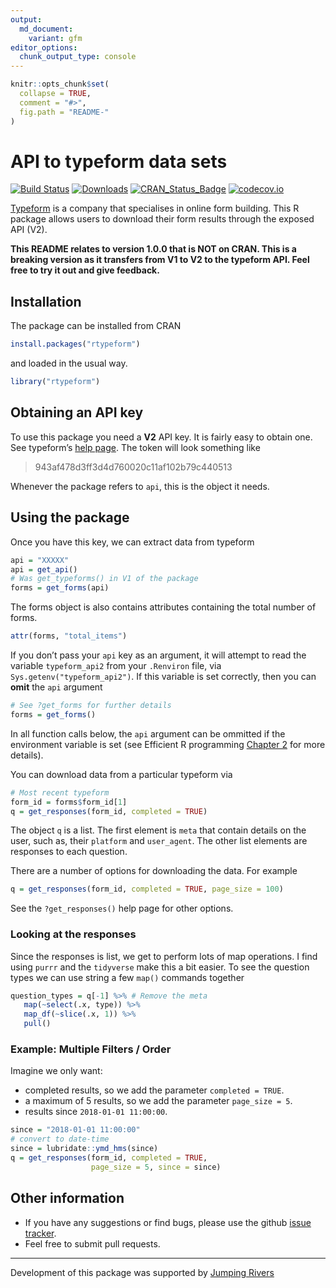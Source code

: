 ```yaml
---
output:
  md_document:
    variant: gfm
editor_options: 
  chunk_output_type: console
---
```


<!-- README.md is generated from README.Rmd. Please edit that file -->

```r
knitr::opts_chunk$set(
  collapse = TRUE,
  comment = "#>",
  fig.path = "README-"
)
```

# API to typeform data sets
[![Build Status](https://travis-ci.org/csgillespie/rtypeform.svg?branch=master)](https://travis-ci.org/csgillespie/rtypeform)
[![Downloads](http://cranlogs.r-pkg.org/badges/rtypeform?color=brightgreen)](https://cran.r-project.org/package=rtypeform)
[![CRAN_Status_Badge](http://www.r-pkg.org/badges/version/rtypeform)](https://cran.r-project.org/package=rtypeform)
[![codecov.io](https://codecov.io/github/csgillespie/rtypeform/coverage.svg?branch=master)](https://codecov.io/github/csgillespie/rtypeform?branch=master)

[Typeform](http://referral.typeform.com/mzcsnTI) is a company that specialises in online form building. 
This R package allows users to download their form results through the exposed API (V2).

**This README relates to version 1.0.0 that is NOT on CRAN. This is a breaking version
as it transfers from V1 to V2 to the typeform API. Feel free to try it out
and give feedback.**

## Installation

The package can be installed from CRAN

```r
install.packages("rtypeform")
```

and loaded in the usual way.

```r
library("rtypeform")
```

## Obtaining an API key

To use this package you need a **V2** API key. It is fairly easy to obtain one. 
See typeform's [help page](https://developer.typeform.com/get-started/personal-access-token/). The
token will look something like

> 943af478d3ff3d4d760020c11af102b79c440513

Whenever the package refers to `api`, this is the object it needs.

## Using the package

Once you have this key, we can extract data from typeform

```r
api = "XXXXX"
api = get_api()
# Was get_typeforms() in V1 of the package
forms = get_forms(api)
```

The forms object is also contains attributes containing the total number of 
forms.

```r
attr(forms, "total_items")
```

If you don't pass your `api` key as an argument, it will attempt to read the variable
`typeform_api2` from your `.Renviron` file, via `Sys.getenv("typeform_api2")`. If 
this variable is set correctly, then you can __omit__ the `api` argument

```r
# See ?get_forms for further details
forms = get_forms()
```

In all function calls below, the `api` argument can be ommitted if the environment variable is
set (see Efficient R programming [Chapter 2](https://csgillespie.github.io/efficientR/set-up.html#renviron) for
more details).

You can download data from a particular typeform via
```r
# Most recent typeform
form_id = forms$form_id[1]
q = get_responses(form_id, completed = TRUE)
```

The object `q` is a list. The first element is `meta` that contain details on 
the user, such as, their `platform` and `user_agent`. The other list elements are
responses to each question.

There are a number of options for downloading the data. For example

```r
q = get_responses(form_id, completed = TRUE, page_size = 100)
```

See the `?get_responses()` help page for other options.

### Looking at the responses

Since the responses is list, we get to perform lots of map operations. I find using
`purrr` and the `tidyverse` make this a bit easier. To see the question types we
can use string a few `map()` commands together
```r
question_types = q[-1] %>% # Remove the meta
   map(~select(.x, type)) %>%
   map_df(~slice(.x, 1)) %>%
   pull()
```


### Example: Multiple Filters / Order

Imagine we only want:

  * completed results, so we add the parameter `completed = TRUE`.
  * a maximum of 5 results, so we add the parameter `page_size = 5`.
  * results since `2018-01-01 11:00:00`.

```r
since = "2018-01-01 11:00:00"
# convert to date-time 
since = lubridate::ymd_hms(since)
q = get_responses(form_id, completed = TRUE, 
                  page_size = 5, since = since)
```

## Other information

 * If you have any suggestions or find bugs, please use the github [issue tracker](https://github.com/csgillespie/rtypeform/issues).
 * Feel free to submit pull requests.

---

Development of this package was supported by [Jumping Rivers](https://www.jumpingrivers.com)


